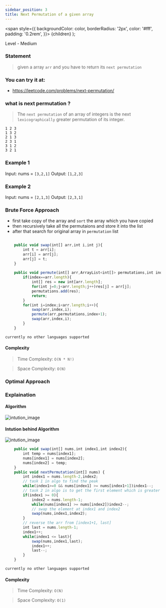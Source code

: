 ```yaml
---
sidebar_position: 3
title: Next Permutation of a given array 
---
```



  <span
    style={{
      backgroundColor: color,
      borderRadius: '2px',
      color: '#fff',
      padding: '0.2rem',
    }}>
    {children}
  </span>
);

Level - <Highlight color="#fece2f">Medium</Highlight>

### Statement

> given a array `arr` and you have to return its `next permutation`

### You can try it at:

- https://leetcode.com/problems/next-permutation/


### what is next permutation ?

> The `next permutation` of an array of integers is the next `lexicographically` greater permutation of its integer.

```
1 2 3
1 3 2
2 1 3
2 3 1
3 1 2
3 2 1
```

### Example 1

Input: nums = `[3,2,1]`
Output: `[1,2,3]`

### Example 2

Input: nums = `[2,1,3]`
Output: `[2,3,1]`

### Brute Force Approach

- first take copy of the array and `sort` the array which you have copied
- then recursively take all the permutaions and store it into the list
- after that search for original array in `permutation` list

<Tabs>
<TabItem value="java" label="pseudo_code">

```js
    
    public void swap(int[] arr,int i,int j){
        int t = arr[i];
        arr[i] = arr[j];
        arr[j] = t;
    }
    
    public void permute(int[] arr,ArrayList<int[]> permutations,int index){
        if(index==arr.length){
            int[] res = new int[arr.length];
            for(int j=0;j<arr.length;j++)res[j] = arr[j];
            permutations.add(res);
            return;
        }
        for(int i=index;i<arr.length;i++){
            swap(arr,index,i);
            permute(arr,permutations,index+1);
            swap(arr,index,i);
        }
    }

```

</TabItem>

<TabItem value="other" label="Other">

```
currently no other languages supported
```

</TabItem>

</Tabs>

#### Complexity
  > Time Complexity: `O(N * N!)`
  
  > Space Complexity: `O(N)`




### Optimal Approach 

### Explaination

#### Algorithm
![intution_image](https://share.sketchpad.app/22/05a-5e59-b6438d.png)
#### Intution behind Algorithm
![intution_image](https://share.sketchpad.app/22/1c1-ae18-8d11c2.png)

<Tabs>
<TabItem value="java" label="Java">

```js
    public void swap(int[] nums,int index1,int index2){
        int temp = nums[index1];
        nums[index1] = nums[index2];
        nums[index2] = temp;
    }
    public void nextPermutation(int[] nums) {
        int index1 = nums.length-2,index2;
        // task 1 in algo to find the peak
        while(index1>=0 && nums[index1] >= nums[index1+1])index1--;
        // task 2 in algo is to get the first element which is greater the element at index1   
        if(index1 >= 0){
            index2 = nums.length-1;
            while(nums[index1] >= nums[index2])index2--;
            // swap the element at index1 and index2
            swap(nums,index1,index2);
        }
        // reverse the arr from [index1+1, last]
        int last = nums.length-1;
        index1++;
        while(index1 <= last){
            swap(nums,index1,last);
            index1++;
            last--;
        }
    }

```

</TabItem>

<TabItem value="other" label="Other">

```
currently no other languages supported
```

</TabItem>

</Tabs>

#### Complexity
  > Time Complexity: `O(N)`
  
  > Space Complexity: `O(1)`
